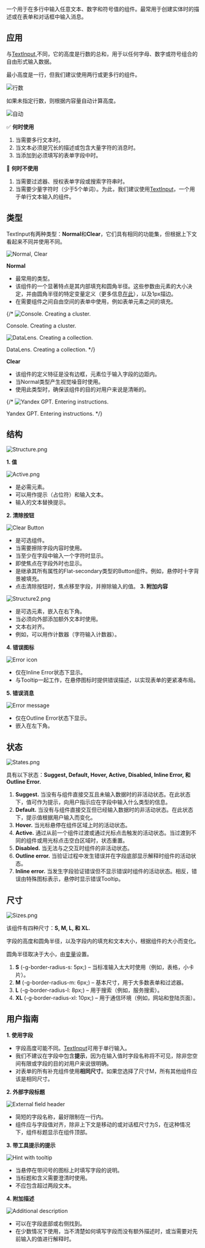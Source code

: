 一个用于在多行中输入任意文本、数字和符号值的组件。最常用于创建实体时的描述或在表单和对话框中输入消息。

## **应用**

与[TextInput,](/design/guides/text-input)不同，它的高度是行数的总和，用于以任何字母、数字或符号组合的自由形式输入数据。

最小高度是一行，但我们建议使用两行或更多行的组件。

![行数](/static/images/design/TextArea/Rows.png)

如果未指定行数，则根据内容量自动计算高度。

![自动](/static/images/design/TextArea/Auto.png)

✅ **何时使用**

1. 当需要多行文本时。
2. 当文本必须是冗长的描述或包含大量字符的消息时。
3. 当添加到必须填写的表单字段中时。

🚫 **何时不使用**

1. 当需要过滤器、授权表单字段或搜索字符串时。
2. 当需要少量字符时（少于5个单词）。为此，我们建议使用[TextInput](/design/guides/text-input)，一个用于单行文本输入的组件。

## 类型

TextInput有两种类型：**Normal**和**Clear**，它们具有相同的功能集，但根据上下文看起来不同并使用不同。

![Normal, Clear](/static/images/design/TextArea/Normal_Clear.png)

**Normal**

- 最常用的类型。
- 该组件的一个显著特点是其内部填充和圆角半径。这些参数由元素的大小决定，并由圆角半径的特定变量定义（更多信息[在此](/design/branding/corner-radius)），以及1px描边。
- 在需要组件之间自由空间的表单中使用，例如表单元素之间的填充。

{/* ![Console. Creating a cluster.](/static/images/design/TextArea/Console.png)

Console. Creating a cluster.

![DataLens. Creating a collection.](/static/images/design/TextArea/Datal.png)

DataLens. Creating a collection. */}

**Clear**

- 该组件的定义特征是没有边框，元素位于输入字段的边距内。
- 当Normal类型产生视觉噪音时使用。
- 使用此类型时，确保该组件的目的对用户来说是清晰的。

{/* ![Yandex GPT. Entering instructions.](/static/images/design/TextArea/Chat_GPT.png)

Yandex GPT. Entering instructions. */}

## 结构

![Structure.png](/static/images/design/TextArea/Structure.png)

**1. 值**

![Active.png](/static/images/design/TextArea/Active.png)

- 是必需元素。
- 可以用作提示（占位符）和输入文本。
- 输入的文本替换提示。

**2. 清除按钮**

![Clear Button](/static/images/design/TextArea/ClearButton.png)

- 是可选组件。
- 当需要擦除字段内容时使用。
- 当至少在字段中输入一个字符时显示。
- 即使焦点在字段外时也显示。
- 是继承其所有属性的Flat-secondary类型的Button组件。例如，悬停时十字背景被填充。
- 点击清除按钮时，焦点移至字段，并擦除输入的值。
**3. 附加内容**

![Structure2.png](/static/images/design/TextArea/Structure2.png)

- 是可选元素，嵌入在右下角。
- 当必须向外部添加额外文本时使用。
- 文本右对齐。
- 例如，可以用作计数器（字符输入计数器）。


**4. 错误图标**

![Error icon](/static/images/design/TextArea/8.png)

- 仅在Inline Error状态下显示。
- 与Tooltip一起工作，在悬停图标时提供错误描述，以实现表单的更紧凑布局。

**5. 错误消息**

![Error message](/static/images/design/TextArea/9.png)

- 仅在Outline Error状态下显示。
- 嵌入在左下角。

## 状态

![States.png](/static/images/design/TextArea/States.png)

具有以下状态：**Suggest, Default, Hover, Active, Disabled, Inline Error, 和 Outline Error.**

1. **Suggest.** 当没有与组件直接交互且未输入数据时的非活动状态。在此状态下，值可作为提示，向用户指示应在字段中输入什么类型的信息。
2. **Default.** 当没有与组件直接交互但已经输入数据时的非活动状态。在此状态下，提示值根据用户输入而变化。
3. **Hover.** 当光标悬停在组件区域上时的活动状态。
4. **Active.** 通过从前一个组件过渡或通过光标点击触发的活动状态。当过渡到不同的组件或用光标点击空白区域时，状态重置。
5. **Disabled.** 当无法与之交互时组件的非活动状态。
6. **Outline error.** 当验证过程中发生错误并在字段底部显示解释时组件的活动状态。
7. **Inline error.** 当发生字段验证错误但不显示错误时组件的活动状态。相反，错误由特殊图标表示，悬停时显示错误Tooltip。

## 尺寸

![Sizes.png](/static/images/design/TextArea/Sizes.png)

该组件有四种尺寸：**S, M, L, 和 XL.**

字段的高度和圆角半径，以及字段内的填充和文本大小，根据组件的大小而变化。

圆角半径取决于大小，由[变量](/design/branding/corner-radius)设置。

1. **S** (-g-border-radius-s: 5px;) – 当标准输入太大时使用（例如，表格，小卡片）。
2. **M** (-g-border-radius-m: 6px;) – 基本尺寸，用于大多数表单和过滤器。
3. **L** (-g-border-radius-l: 8px;) – 用于搜索（例如，服务搜索）。
4. **ХL** (-g-border-radius-xl: 10px;) – 用于通信环境（例如，网站和登陆页面）。

## 用户指南

**1. 使用字段**

- 字段高度可能不同。[TextInput](/design/guides/text-input)可用于单行输入。
- 我们不建议在字段中包含**提示**，因为在输入值时字段名称将不可见，除非您空间有限或字段的目的对用户来说很明确。
- 对表单的所有补充组件使用**相同尺寸**。如果您选择了尺寸M，所有其他组件应该是相同尺寸。

**2. 外部字段标题**

![External field header](/static/images/design/TextArea/12.png)

- 简短的字段名称，最好限制在一行内。
- 组件应与字段值对齐，除非上下文是移动的或对话框尺寸为S，在这种情况下，组件标题显示在组件顶部。

**3. 带工具提示的提示**

![Hint with tooltip](/static/images/design/TextArea/13.png)

- 当悬停在带问号的图标上时填写字段的说明。
- 当标题和含义需要澄清时使用。
- 不应包含超过两段文本。

**4. 附加描述**

![Additional description](/static/images/design/TextArea/14.png)

- 可以在字段底部或右侧找到。
- 在少数情况下使用，当不清楚如何填写字段而没有额外描述时，或当需要对先前输入的值进行解释时。